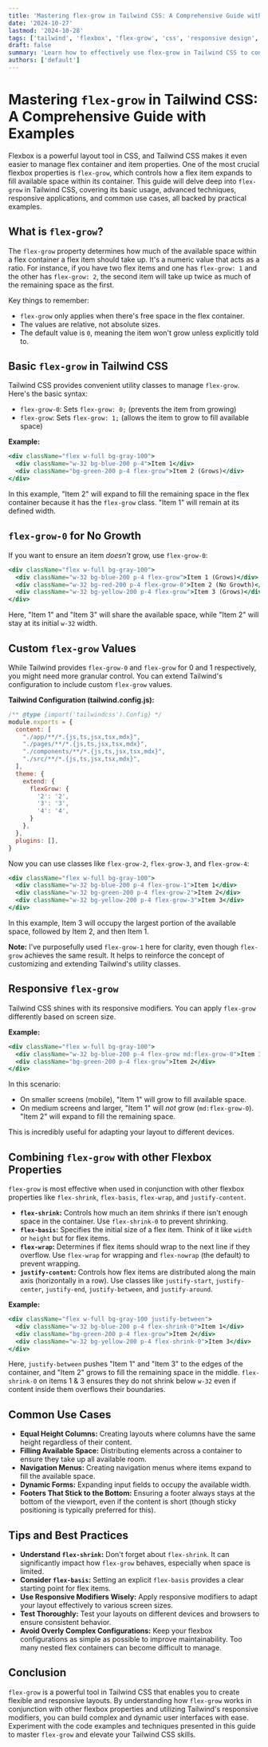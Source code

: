 ```yaml
---
title: 'Mastering flex-grow in Tailwind CSS: A Comprehensive Guide with Examples'
date: '2024-10-27'
lastmod: '2024-10-28'
tags: ['tailwind', 'flexbox', 'flex-grow', 'css', 'responsive design', 'ui development', 'tailwind css tutorial']
draft: false
summary: 'Learn how to effectively use flex-grow in Tailwind CSS to control how flex items expand and fill available space. This comprehensive guide covers basic usage, advanced techniques, responsive implementations, and common use cases with practical code examples.'
authors: ['default']
---
```


# Mastering `flex-grow` in Tailwind CSS: A Comprehensive Guide with Examples

Flexbox is a powerful layout tool in CSS, and Tailwind CSS makes it even easier to manage flex container and item properties.  One of the most crucial flexbox properties is `flex-grow`, which controls how a flex item expands to fill available space within its container. This guide will delve deep into `flex-grow` in Tailwind CSS, covering its basic usage, advanced techniques, responsive applications, and common use cases, all backed by practical examples.

## What is `flex-grow`?

The `flex-grow` property determines how much of the available space within a flex container a flex item should take up.  It's a numeric value that acts as a ratio. For instance, if you have two flex items and one has `flex-grow: 1` and the other has `flex-grow: 2`, the second item will take up twice as much of the remaining space as the first.

Key things to remember:

*   `flex-grow` only applies when there's free space in the flex container.
*   The values are relative, not absolute sizes.
*   The default value is `0`, meaning the item won't grow unless explicitly told to.

## Basic `flex-grow` in Tailwind CSS

Tailwind CSS provides convenient utility classes to manage `flex-grow`. Here's the basic syntax:

*   `flex-grow-0`: Sets `flex-grow: 0;` (prevents the item from growing)
*   `flex-grow`: Sets `flex-grow: 1;` (allows the item to grow to fill available space)

**Example:**

```jsx
<div className="flex w-full bg-gray-100">
  <div className="w-32 bg-blue-200 p-4">Item 1</div>
  <div className="bg-green-200 p-4 flex-grow">Item 2 (Grows)</div>
</div>
```

In this example, "Item 2" will expand to fill the remaining space in the flex container because it has the `flex-grow` class. "Item 1" will remain at its defined width.

## `flex-grow-0` for No Growth

If you want to ensure an item *doesn't* grow, use `flex-grow-0`:

```jsx
<div className="flex w-full bg-gray-100">
  <div className="w-32 bg-blue-200 p-4 flex-grow">Item 1 (Grows)</div>
  <div className="w-32 bg-red-200 p-4 flex-grow-0">Item 2 (No Growth)</div>
  <div className="w-32 bg-yellow-200 p-4 flex-grow">Item 3 (Grows)</div>
</div>
```

Here, "Item 1" and "Item 3" will share the available space, while "Item 2" will stay at its initial `w-32` width.

## Custom `flex-grow` Values

While Tailwind provides `flex-grow-0` and `flex-grow` for 0 and 1 respectively, you might need more granular control.  You can extend Tailwind's configuration to include custom `flex-grow` values.

**Tailwind Configuration (tailwind.config.js):**

```javascript
/** @type {import('tailwindcss').Config} */
module.exports = {
  content: [
    "./app/**/*.{js,ts,jsx,tsx,mdx}",
    "./pages/**/*.{js,ts,jsx,tsx,mdx}",
    "./components/**/*.{js,ts,jsx,tsx,mdx}",
    "./src/**/*.{js,ts,jsx,tsx,mdx}",
  ],
  theme: {
    extend: {
      flexGrow: {
        '2': '2',
        '3': '3',
        '4': '4',
      }
    },
  },
  plugins: [],
}
```

Now you can use classes like `flex-grow-2`, `flex-grow-3`, and `flex-grow-4`:

```jsx
<div className="flex w-full bg-gray-100">
  <div className="w-32 bg-blue-200 p-4 flex-grow-1">Item 1</div>
  <div className="w-32 bg-green-200 p-4 flex-grow-2">Item 2</div>
  <div className="w-32 bg-yellow-200 p-4 flex-grow-3">Item 3</div>
</div>
```

In this example, Item 3 will occupy the largest portion of the available space, followed by Item 2, and then Item 1.

**Note:** I've purposefully used `flex-grow-1` here for clarity, even though `flex-grow` achieves the same result.  It helps to reinforce the concept of customizing and extending Tailwind's utility classes.

## Responsive `flex-grow`

Tailwind CSS shines with its responsive modifiers. You can apply `flex-grow` differently based on screen size.

**Example:**

```jsx
<div className="flex w-full bg-gray-100">
  <div className="w-32 bg-blue-200 p-4 flex-grow md:flex-grow-0">Item 1</div>
  <div className="bg-green-200 p-4 flex-grow">Item 2</div>
</div>
```

In this scenario:

*   On smaller screens (mobile), "Item 1" will grow to fill available space.
*   On medium screens and larger, "Item 1" will *not* grow (`md:flex-grow-0`).  "Item 2" will expand to fill the remaining space.

This is incredibly useful for adapting your layout to different devices.

## Combining `flex-grow` with other Flexbox Properties

`flex-grow` is most effective when used in conjunction with other flexbox properties like `flex-shrink`, `flex-basis`, `flex-wrap`, and `justify-content`.

*   **`flex-shrink`:**  Controls how much an item shrinks if there isn't enough space in the container.  Use `flex-shrink-0` to prevent shrinking.
*   **`flex-basis`:** Specifies the initial size of a flex item.  Think of it like `width` or `height` but for flex items.
*   **`flex-wrap`:** Determines if flex items should wrap to the next line if they overflow.  Use `flex-wrap` for wrapping and `flex-nowrap` (the default) to prevent wrapping.
*   **`justify-content`:**  Controls how flex items are distributed along the main axis (horizontally in a row).  Use classes like `justify-start`, `justify-center`, `justify-end`, `justify-between`, and `justify-around`.

**Example:**

```jsx
<div className="flex w-full bg-gray-100 justify-between">
  <div className="w-32 bg-blue-200 p-4 flex-shrink-0">Item 1</div>
  <div className="bg-green-200 p-4 flex-grow">Item 2</div>
  <div className="w-32 bg-yellow-200 p-4 flex-shrink-0">Item 3</div>
</div>
```

Here, `justify-between` pushes "Item 1" and "Item 3" to the edges of the container, and "Item 2" grows to fill the remaining space in the middle. `flex-shrink-0` on items 1 & 3 ensures they do not shrink below `w-32` even if content inside them overflows their boundaries.

## Common Use Cases

*   **Equal Height Columns:**  Creating layouts where columns have the same height regardless of their content.
*   **Filling Available Space:**  Distributing elements across a container to ensure they take up all available room.
*   **Navigation Menus:**  Creating navigation menus where items expand to fill the available space.
*   **Dynamic Forms:** Expanding input fields to occupy the available width.
*   **Footers That Stick to the Bottom:**  Ensuring a footer always stays at the bottom of the viewport, even if the content is short (though sticky positioning is typically preferred for this).

## Tips and Best Practices

*   **Understand `flex-shrink`:** Don't forget about `flex-shrink`.  It can significantly impact how `flex-grow` behaves, especially when space is limited.
*   **Consider `flex-basis`:** Setting an explicit `flex-basis` provides a clear starting point for flex items.
*   **Use Responsive Modifiers Wisely:**  Apply responsive modifiers to adapt your layout effectively to various screen sizes.
*   **Test Thoroughly:** Test your layouts on different devices and browsers to ensure consistent behavior.
*   **Avoid Overly Complex Configurations:** Keep your flexbox configurations as simple as possible to improve maintainability.  Too many nested flex containers can become difficult to manage.

## Conclusion

`flex-grow` is a powerful tool in Tailwind CSS that enables you to create flexible and responsive layouts. By understanding how `flex-grow` works in conjunction with other flexbox properties and utilizing Tailwind's responsive modifiers, you can build complex and dynamic user interfaces with ease. Experiment with the code examples and techniques presented in this guide to master `flex-grow` and elevate your Tailwind CSS skills.